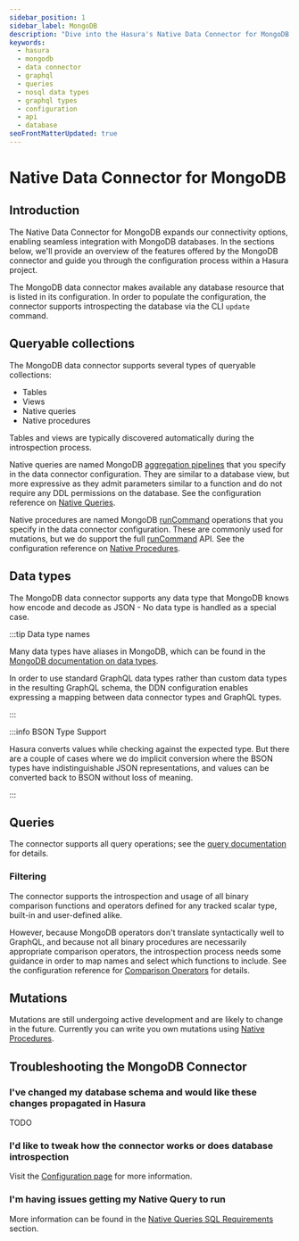```yaml
---
sidebar_position: 1
sidebar_label: MongoDB
description: "Dive into the Hasura's Native Data Connector for MongoDB."
keywords:
  - hasura
  - mongodb
  - data connector
  - graphql
  - queries
  - nosql data types
  - graphql types
  - configuration
  - api
  - database
seoFrontMatterUpdated: true
---
```


# Native Data Connector for MongoDB

## Introduction

The Native Data Connector for MongoDB expands our connectivity options, enabling seamless integration with MongoDB
databases. In the sections below, we'll provide an overview of the features offered by the MongoDB connector and guide
you through the configuration process within a Hasura project.

The MongoDB data connector makes available any database resource that is listed in its configuration. In order to
populate the configuration, the connector supports introspecting the database via the CLI `update` command.

## Queryable collections

The MongoDB data connector supports several types of queryable collections:

- Tables
- Views
- Native queries
- Native procedures

Tables and views are typically discovered automatically during the introspection process.

Native queries are named MongoDB [aggregation pipelines][MongoDB: pipeline] that you specify in the data connector
configuration. They are similar to a database view, but more expressive as they admit parameters similar to a function
and do not require any DDL permissions on the database. See the configuration reference on [Native
Queries](/connectors/mongodb/config.mdx#updating-with-introspection).

Native procedures are named MongoDB [runCommand][MongoDB: runCommand] operations that you specify in the data connector
configuration. These are commonly used for mutations, but we do support the full [runCommand][MongoDB: runCommand] API.
See the configuration reference on [Native Procedures](/connectors/mongodb/config.mdx#updating-with-introspection).

## Data types

The MongoDB data connector supports any data type that MongoDB knows how encode and decode as JSON - No data type is
handled as a special case.

:::tip Data type names

Many data types have aliases in MongoDB, which can be found in the [MongoDB documentation on data types][MongoDB: data
types]. 

In order to use standard GraphQL data types rather than custom data types in the resulting GraphQL schema, the DDN
configuration enables expressing a mapping between data connector types and GraphQL types.

:::

:::info BSON Type Support

Hasura converts values while checking against the expected type. But there are a couple of cases where we do implicit
conversion where the BSON types have indistinguishable JSON representations, and values can be converted back to BSON
without loss of meaning.

:::

## Queries

The connector supports all query operations; see the [query documentation](/graphql-api/queries/index.mdx) for details.

### Filtering

The connector supports the introspection and usage of all binary comparison functions and operators defined for any
tracked scalar type, built-in and user-defined alike.

However, because MongoDB operators don't translate syntactically well to GraphQL, and because not all binary procedures
are necessarily appropriate comparison operators, the introspection process needs some guidance in order to map names
and select which functions to include. See the configuration reference for [Comparison
Operators](/connectors/mongodb/config.mdx) for details.

## Mutations

Mutations are still undergoing active development and are likely to change in the future. Currently you can write you
own mutations using [Native Procedures](/connectors/mongodb/native-procedures).

## Troubleshooting the MongoDB Connector

### I've changed my database schema and would like these changes propagated in Hasura

TODO

### I'd like to tweak how the connector works or does database introspection

Visit the [Configuration page](/connectors/mongodb/config.mdx) for more information.

### I'm having issues getting my Native Query to run

More information can be found in the [Native Queries SQL Requirements](/connectors/mongodb/native-queries/index.mdx)
section.

[MongoDB: pipeline]: https://www.mongodb.com/docs/manual/core/aggregation-pipeline
[MongoDB: runCommand]: https://www.mongodb.com/docs/manual/reference/method/db.runCommand
[MongoDB: data types]: https://www.mongodb.com/docs/manual/reference/bson-types
